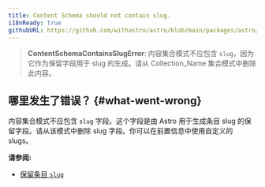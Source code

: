 ```yaml
---
title: Content Schema should not contain slug.
i18nReady: true
githubURL: https://github.com/withastro/astro/blob/main/packages/astro/src/core/errors/errors-data.ts
---
```


> **ContentSchemaContainsSlugError**: 内容集合模式不应包含 `slug`，因为它作为保留字段用于 slug 的生成。请从 Collection_Name 集合模式中删除此内容。

## 哪里发生了错误？ \{#what-went-wrong\}

内容集合模式不应包含 `slug` 字段。这个字段是由 Astro 用于生成条目 slug 的保留字段。请从该模式中删除 slug 字段。你可以在前置信息中使用自定义的 slugs。

**请参阅:**
-  [保留条目 `slug`](/zh-cn/guides/content-collections/#defining-custom-slugs)


